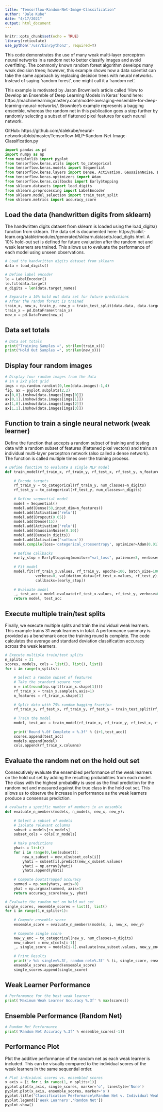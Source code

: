 ```yaml
---
title: "Tensorflow-Random-Net-Image-Classification"
author: "Dale Kube"
date: "4/17/2021"
output: html_document
---
```


```r
knitr::opts_chunk$set(echo = TRUE)
library(reticulate)
use_python('/usr/bin/python3', required=T)
```

This code demonstrates the use of many weak multi-layer perceptron neural networks in a random net to better classify images and avoid overfitting. The commonly known random forest algorithm develops many weak decision trees; however, this example shows how a data scientist can take the same approach by replacing decision trees with neural networks. Instead of saying ‘random forest’, one might call it a ‘random net’.

This example is motivated by Jason Brownlee’s article called ‘How to Develop an Ensemble of Deep Learning Models in Keras’ found here: https://machinelearningmastery.com/model-averaging-ensemble-for-deep-learning-neural-networks/. Brownlee’s example represents a bagging ensemble, whereas the random net in this publication goes a step further by randomly selecting a subset of flattened pixel features for each neural network.

GitHub: https://github.com/dalekube/neural-networks/blob/master/Tensorflow-MLP-Random-Net-Image-Classification.py

```python
import pandas as pd
import numpy as np
from matplotlib import pyplot
from tensorflow.keras.utils import to_categorical
from tensorflow.keras.models import Sequential
from tensorflow.keras.layers import Dense, Activation, GaussianNoise, Dropout
from tensorflow.keras.optimizers import Adam
from tensorflow.keras.callbacks import EarlyStopping
from sklearn.datasets import load_digits
from sklearn.preprocessing import LabelEncoder
from sklearn.model_selection import train_test_split
from sklearn.metrics import accuracy_score
```

## Load the data (handwritten digits from sklearn)

The handwritten digits dataset from sklearn is loaded using the load_digits() function from sklearn. The data set is documented here: https://scikit-learn.org/stable/modules/generated/sklearn.datasets.load_digits.html. A 10% hold-out set is defined for future evaluation after the random net and weak learners are trained. This allows us to evaluate the performance of each model using unseen observations.

```python
# Load the handwritten digits dataset from sklearn
data = load_digits()

# Define label encoder
le = LabelEncoder()
le.fit(data.target)
n_digits = len(data.target_names)

# Separate a 10% hold out data set for future predictions
# After the random forest is trained
train_x, new_x, train_y, new_y = train_test_split(data.data, data.target, stratify=data.target, test_size=0.1)
train_x = pd.DataFrame(train_x)
new_x = pd.DataFrame(new_x)
```

## Data set totals

```python
# Data set totals
print("Training Samples =", str(len(train_x)))
print("Hold Out Samples =", str(len(new_x)))
```

## Display four random images

```python
# Display four random images from the data
# in a 2x2 plot grid
imgs = np.random.randint(0,len(data.images)-1,4)
fig, ax = pyplot.subplots(2,2)
ax[0,0].imshow(data.images[imgs[0]])
ax[0,1].imshow(data.images[imgs[1]])
ax[1,0].imshow(data.images[imgs[2]])
ax[1,1].imshow(data.images[imgs[3]])
```

## Function to train a single neural network (weak learner)

Define the function that accepts a random subset of training and testing data with a random subset of features (flattened pixel vectors) and trains an individual multi-layer perceptron network (also called a dense network). The function is called multiple times over the training process.

```python
# Define function to evaluate a single MLP model
def train_model(rf_train_x, rf_train_y, rf_test_x, rf_test_y, n_features):
    
    # Encode targets
    rf_train_y = to_categorical(rf_train_y, num_classes=n_digits)
    rf_test_y = to_categorical(rf_test_y, num_classes=n_digits)
    
    # Define sequential model
    model = Sequential()
    model.add(Dense(50,input_dim=n_features))
    model.add(Activation('relu'))
    model.add(Dropout(0.05))
    model.add(Dense(15))
    model.add(Activation('relu'))
    model.add(GaussianNoise(0.10))
    model.add(Dense(n_digits))
    model.add(Activation('softmax'))
    model.compile(loss='categorical_crossentropy', optimizer=Adam(0.01), metrics=['accuracy'])
    
    # Define callbacks
    early_stop = EarlyStopping(monitor="val_loss", patience=3, verbose=1, restore_best_weights=True)
    
    # Fit model
    model.fit(rf_train_x.values, rf_train_y, epochs=100, batch_size=1000, 
              verbose=0, validation_data=(rf_test_x.values, rf_test_y),
              callbacks=[early_stop])
    
    # Evaluate model
    _, test_acc = model.evaluate(rf_test_x.values, rf_test_y, verbose=0)
    return model, test_acc
```

## Execute multiple train/test splits

Finally, we execute multiple splits and train the individual weak learners. This example trains 31 weak learners in total. A performance summary is provided as a benchmark once the training round is complete. The code calculates the average and standard deviation classification accuracy across the weak learners.

```python
# Execute multiple train/test splits
n_splits = 31
scores, models, cols = list(), list(), list()
for i in range(n_splits):
    
    # Select a random subset of features
    # Take the standard square root
    n = int(round(np.sqrt(train_x.shape[1])))
    rf_train_x = train_x.sample(n,axis=1)
    n_features = rf_train_x.shape[1]
    
    # Split data with 75% random bagging fraction
    rf_train_x, rf_test_x, rf_train_y, rf_test_y = train_test_split(rf_train_x, train_y, test_size=0.75)
    
    # Train the model
    model, test_acc = train_model(rf_train_x, rf_train_y, rf_test_x, rf_test_y, n_features)
    
    print('Round %.0f Complete > %.3f' % (i+1,test_acc))
    scores.append(test_acc)
    models.append(model)
    cols.append(rf_train_x.columns)
```

## Evaluate the random net on the hold out set

Consecutively evaluate the ensembled performance of the weak learners on the hold out set by adding the resulting probabilities from each model. The class with the highest probability is used as the final prediction for the random net and measured against the true class in the hold out set. This allows us to observe the increase in performance as the weak learners produce a consensus prediction.

```python
# evaluate a specific number of members in an ensemble
def evaluate_n_members(models, n_models, new_x, new_y):
    
    # Select a subset of models
    # Isolate relevant columns
    subset = models[:n_models]
    subset_cols = cols[:n_models]
    
    # Make predictions
    yhats = list()
    for i in range(0,len(subset)):        
        new_x_subset = new_x[subset_cols[i]]
        yhati = subset[i].predict(new_x_subset.values)
        yhati = np.array(yhati)
        yhats.append(yhati)
    
    # Compute bootstrapped accuracy
    summed = np.sum(yhats, axis=0)
    yhat = np.argmax(summed, axis=1)
    return accuracy_score(new_y, yhat)

# Evaluate the random net on hold out set
single_scores, ensemble_scores = list(), list()
for i in range(1,n_splits+1):
    
    # Compute ensemble score
    ensemble_score = evaluate_n_members(models, i, new_x, new_y)
    
    # Compute single score
    new_y_enc = to_categorical(new_y, num_classes=n_digits)
    new_subset = new_x[cols[i-1]]
    _, single_score = models[i-1].evaluate(new_subset.values, new_y_enc, verbose=0)
    
    # Print Results
    print('> %d: single=%.3f, random net=%.3f' % (i, single_score, ensemble_score))
    ensemble_scores.append(ensemble_score)
    single_scores.append(single_score)
```

## Weak Learner Performance

```python
# Performance for the best weak learner
print('Maximum Weak Learner Accuracy %.3f' % max(scores))
```

## Ensemble Performance (Random Net)

```python
# Random Net Performance
print('Random Net Accuracy %.3f' % ensemble_scores[-1])
```

## Performance Plot

Plot the additive performance of the random net as each weak learner is included. This can be visually compared to the individual scores of the weak learners in the same sequential order.

```python
# Plot individual scores vs. ensembled scores
x_axis = [i for i in range(1, n_splits+1)]
pyplot.plot(x_axis, single_scores, marker='o', linestyle='None')
pyplot.plot(x_axis, ensemble_scores, marker='o')
pyplot.title('Classification Performance\nRandom Net v. Individual Weak Learners')
pyplot.legend(['Weak Learners','Random Net'])
pyplot.show()
```
